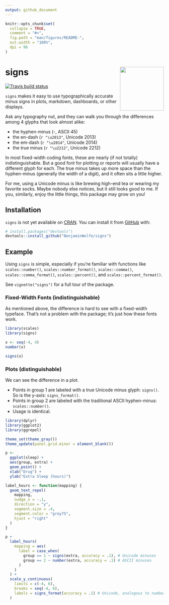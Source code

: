 ```yaml
---
output: github_document
---
```


<!-- README.md is generated from README.Rmd. Please edit that file -->

```r
knitr::opts_chunk$set(
  collapse = TRUE,
  comment = "#>",
  fig.path = "man/figures/README-",
  out.width = "100%",
  dpi = 96
)
```

# signs <a href='https://benjaminwolfe.github.io/signs/'><img src='man/figures/logo.png' align="right" height="139" /></a>

<!-- badges: start -->
[![Travis build status](https://travis-ci.org/BenjaminWolfe/signs.svg?branch=master)](https://travis-ci.org/BenjaminWolfe/signs)
<!-- badges: end -->

`signs` makes it easy to use typographically accurate minus signs
in plots, markdown, dashboards, or other displays.

Ask any typography nut, and they can walk you through the differences
among 4 glyphs that look almost alike:

* the hyphen-minus (-, ASCII 45)
* the en-dash (`r "\u2013"`, Unicode 2013)
* the em-dash (`r "\u2014"`, Unicode 2014)
* the true minus (`r "\u2212"`, Unicode 2212)

In most fixed-width coding fonts,
these are nearly (if not totally) indistinguishable.
But a good font for plotting or reports
will usually have a different glyph for each.
The true minus takes up more space than the hyphen-minus
(generally the width of a digit),
and it often sits a little higher.

For me, using a Unicode minus is like brewing high-end tea
or wearing my favorite socks.
Maybe nobody else notices, but it still looks good to me.
If you, similarly, enjoy the little things,
this package may grow on you!

## Installation

`signs` is not yet available on [CRAN](https://CRAN.R-project.org).
You can install it from [GitHub](https://github.com/BenjaminWolfe/signs) with:

``` r
# install.packages("devtools")
devtools::install_github("BenjaminWolfe/signs")
```

## Example

Using `signs` is simple, especially if you're familiar with functions like
`scales::number()`, `scales::number_format()`,
`scales::comma()`, `scales::comma_format()`,
`scales::percent()`, and `scales::percent_format()`.

See `vignette("signs")` for a full tour of the package.

### Fixed-Width Fonts (indistinguishable)

As mentioned above, the difference is hard to see with a fixed-width typeface.
That's not a problem with the package; it's just how these fonts work.

```r
library(scales)
library(signs)

x <- seq(-4, 4)
number(x)

signs(x)
```

### Plots (distinguishable)

We can see the difference in a plot.

* Points in group 1 are labeled
  with a true Unicode minus glyph: `signs()`.
  So is the y-axis: `signs_format()`.
* Points in group 2 are labeled
  with the traditional ASCII hyphen-minus: `scales::number()`.
* Usage is identical.

```r
library(dplyr)
library(ggplot2)
library(ggrepel)

theme_set(theme_gray())
theme_update(panel.grid.minor = element_blank())

p <- 
  ggplot(sleep) +
  aes(group, extra) +
  geom_point() +
  xlab("Drug") +
  ylab("Extra Sleep (hours)")

label_hours <- function(mapping) {
  geom_text_repel(
    mapping,
    nudge_x = -.1,
    direction = "y",
    segment.size = .4,
    segment.color = "grey75",
    hjust = "right"
  )
}

p +
  label_hours(
    mapping = aes(
      label = case_when(
        group == 1 ~ signs(extra, accuracy = .1), # Unicode minuses
        group == 2 ~ number(extra, accuracy = .1) # ASCII minuses
      )
    )
  ) +
  scale_y_continuous(
    limits = c(-4, 6),
    breaks = seq(-4, 6),
    labels = signs_format(accuracy = .1) # Unicode, analogous to number_format() 
  )
```

